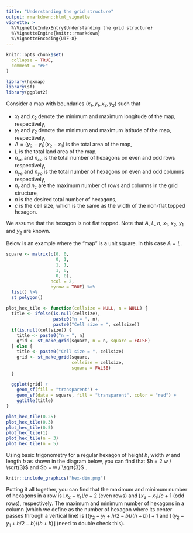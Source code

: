 ```yaml
---
title: "Understanding the grid structure"
output: rmarkdown::html_vignette
vignette: >
  %\VignetteIndexEntry{Understanding the grid structure}
  %\VignetteEngine{knitr::rmarkdown}
  %\VignetteEncoding{UTF-8}
---
```


```r
knitr::opts_chunk$set(
  collapse = TRUE,
  comment = "#>"
)
```
```r
library(hexmap)
library(sf)
library(ggplot2)
```

Consider a map with boundaries $(x_1, y_1, x_2, y_2)$ such that 

* $x_1$ and $x_2$ denote the minimum and maximum longitude of the map, respectively,
* $y_1$ and $y_2$ denote the minimum and maximum latitude of the map, respectively,
* $A = (y_2 - y_1)(x_2 - x_1)$ is the total area of the map,
* $L$ is the total land area of the map,
* $n_{xe}$ and $n_{xo}$ is the total number of hexagons on even and odd rows respectively,
* $n_{ye}$ and $n_{yo}$ is the total number of hexagons on even and odd columns respectively,
* $n_r$ and $n_c$ are the maximum number of rows and columns in the grid structure,
* $n$ is the desired total number of hexagons,
* $c$ is the cell size, which is the same as the width of the non-flat topped hexagon. 
 
We assume that the hexagon is not flat topped. Note that $A$, $L$, $n$, $x_1$, $x_2$, $y_1$ and $y_2$ are known.

Below is an example where the "map" is a unit square. In this case $A = L$. 


```r
square <- matrix(c(0, 0, 
                   0, 1, 
                   1, 1, 
                   1, 0, 
                   0, 0), 
                 ncol = 2, 
                 byrow = TRUE) %>% 
  list() %>% 
  st_polygon()

plot_hex_tile <- function(cellsize = NULL, n = NULL) {
  title <- ifelse(is.null(cellsize),
                  paste0("n = ", n),
                  paste0("Cell size = ", cellsize))
  if(is.null(cellsize)) {
    title <- paste0("n = ", n)
    grid <- st_make_grid(square, n = n, square = FALSE)
  } else {
    title <- paste0("Cell size = ", cellsize)
    grid <- st_make_grid(square, 
                         cellsize = cellsize,
                         square = FALSE)
  }
  
  ggplot(grid) +
    geom_sf(fill = "transparent") + 
    geom_sf(data = square, fill = "transparent", color = "red") +
    ggtitle(title)
}

plot_hex_tile(0.25)
plot_hex_tile(0.3)
plot_hex_tile(0.5)
plot_hex_tile(1)
plot_hex_tile(n = 3)
plot_hex_tile(n = 5)
```

Using basic trigonometry for a regular hexagon of height $h$, width $w$ and length $b$ as shown in the diagram below, you can find that $h = 2 w / \sqrt{3}$ and $b = w / \sqrt{3}$ .

```r
knitr::include_graphics("hex-dim.png")
```

Putting it all together, you can find that the maximum and minimum number of hexagons in a row is $\lfloor x_2 - x_1 \rfloor / c + 2$ (even rows) and $\lfloor x_2 - x_1 \rfloor / c + 1$ (odd rows), respectively. The maximum and minimum number of hexagons in a column (which we define as the number of hexagon where its center passes through a vertical line) is $\lfloor (y_2 - y_1 + h / 2 - b)  / (h + b) \rfloor + 1$  and $\lfloor (y_2 - y_1 + h / 2 - b)  / (h + b) \rfloor$ (need to double check this).
